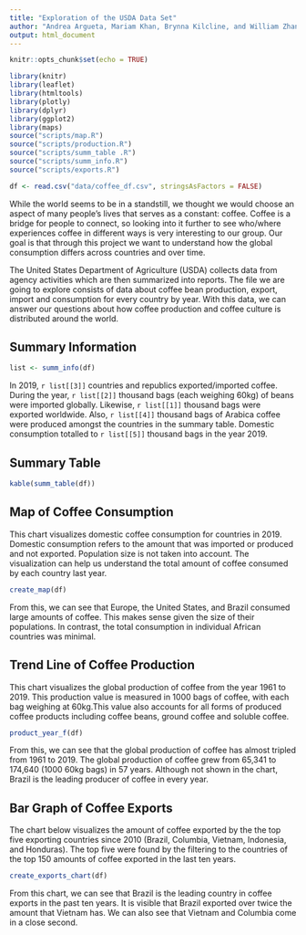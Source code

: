 ```yaml
---
title: "Exploration of the USDA Data Set"
author: "Andrea Argueta, Mariam Khan, Brynna Kilcline, and William Zhang"
output: html_document
---
```


```r
knitr::opts_chunk$set(echo = TRUE)
```
```r
library(knitr)
library(leaflet)
library(htmltools)
library(plotly)
library(dplyr)
library(ggplot2)
library(maps)
source("scripts/map.R")
source("scripts/production.R")
source("scripts/summ_table .R")
source("scripts/summ_info.R")
source("scripts/exports.R")

df <- read.csv("data/coffee_df.csv", stringsAsFactors = FALSE)
```

While the world seems to be in a standstill, we thought we would choose an aspect of many people's lives that serves as a constant: coffee. Coffee is a bridge for people to connect, so looking into it further to see who/where experiences coffee in different ways is very interesting to our group. Our goal is that through this project we want to understand how the global consumption differs across countries and over time. 

The United States Department of Agriculture (USDA) collects data from agency activities which are then summarized into reports. The file we are going to explore consists of data about coffee bean production, export, import and consumption for every country by year. With this data, we can answer our questions about how coffee production and coffee culture is distributed around the world.

## Summary Information
```r
list <- summ_info(df)
```
In 2019, `r list[[3]]` countries and republics exported/imported coffee. During the year, `r list[[2]]` thousand bags (each weighing 60kg) of beans were imported globally. Likewise, `r list[[1]]` thousand bags were exported worldwide. Also, `r list[[4]]` thousand bags of Arabica coffee were produced amongst the countries in the summary table. Domestic consumption totalled to `r list[[5]]` thousand bags in the year 2019.

## Summary Table
```r
kable(summ_table(df))
```

## Map of Coffee Consumption

This chart visualizes domestic coffee consumption for countries in 2019. Domestic consumption refers to the amount that was imported or produced and not exported. Population size is not taken into account. The visualization can help us understand the total amount of coffee consumed by each country last year.
```r
create_map(df)
```

From this, we can see that Europe, the United States, and Brazil consumed large amounts of coffee. This makes sense given the size of their populations. In contrast, the total consumption in individual African countries was minimal.

## Trend Line of Coffee Production 

This chart visualizes the global production of coffee from the year 1961 to 2019. This production value is measured in 1000 bags of coffee, with each bag weighing at 60kg.This value also accounts for all forms of produced coffee products including coffee beans, ground coffee and soluble coffee.
```r
product_year_f(df)
```
From this, we can see that the global production of coffee has almost tripled from 1961 to 2019. The global production of coffee grew from 65,341 to 174,640 (1000 60kg bags) in 57 years. Although not shown in the chart, Brazil is the leading producer of coffee in every year.

## Bar Graph of Coffee Exports

The chart below visualizes the amount of coffee exported by the the top five exporting countries since 2010 (Brazil, Columbia, Vietnam, Indonesia, and Honduras). The top five were found by the filtering to the countries of the top 150 amounts of coffee exported in the last ten years.

```r
create_exports_chart(df)
```

From this chart, we can see that Brazil is the leading country in coffee exports in the past ten years. It is visible that Brazil exported over twice the amount that Vietnam has. We can also see that Vietnam and Columbia come in a close second. 

